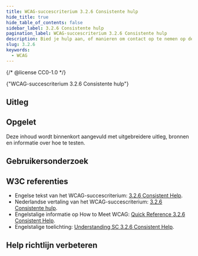 ```yaml
---
title: WCAG-succescriterium 3.2.6 Consistente hulp
hide_title: true
hide_table_of_contents: false
sidebar_label: 3.2.6 Consistente hulp
pagination_label: WCAG-succescriterium 3.2.6 Consistente hulp
description: Bied je hulp aan, of manieren om contact op te nemen op de website? Zorg er dan voor dat die informatie, of een link naar deze informatie, consistent op elke pagina binnen de website op dezelfde plek terugkomt.
slug: 3.2.6
keywords:
  - WCAG
---
```


{/* @license CC0-1.0 */}


<WcagHeadingGroup level={1} conformanceLevel="Niveau A">
  {"WCAG-succescriterium 3.2.6 Consistente hulp"}
</WcagHeadingGroup>

## Uitleg

<Summary />

## Opgelet

Deze inhoud wordt binnenkort aangevuld met uitgebreidere uitleg, bronnen en informatie over hoe te testen.

## Gebruikersonderzoek

<CTAGebruikersonderzoek />

## W3C referenties

- Engelse tekst van het WCAG-succescriterium: [<span lang="en">3.2.6 Consistent Help</span>](https://www.w3.org/TR/WCAG22/#consistent-help).
- Nederlandse vertaling van het WCAG-succescriterium: [3.2.6 Consistente hulp](https://www.w3.org/Translations/WCAG22-nl/#consistent-help).
- Engelstalige informatie op <span lang="en">How to Meet WCAG</span>: [<span lang="en">Quick Reference 3.2.6 Consistent Help</span>](https://www.w3.org/WAI/WCAG22/quickref/#consistent-help).
- Engelstalige toelichting: [<span lang="en">Understanding SC 3.2.6 Consistent Help</span>](https://www.w3.org/WAI/WCAG22/Understanding/consistent-help.html).

<SpotlightSection>
  <Markdown omitH1 headinglevel={3}>
    <Disclaimer />
  </Markdown>
</SpotlightSection>

## Help richtlijn verbeteren

<Markdown omitH1 headinglevel={3}>
  <WCAGFooterInfo />
</Markdown>
